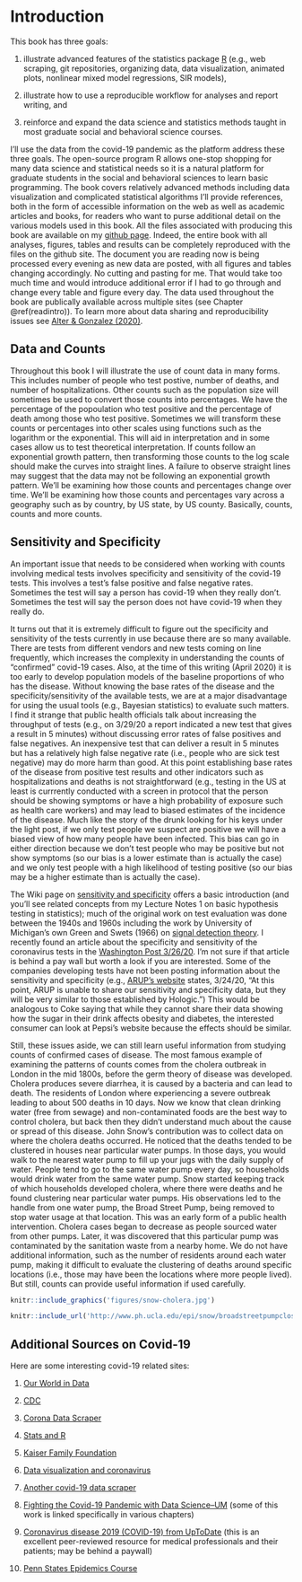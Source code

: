 # Introduction {#intro}

This book has three goals: 

1. illustrate advanced features of the statistics package [R](https://www.r-project.org/) (e.g., web scraping, git repositories, organizing data, data visualization, animated plots, nonlinear mixed model regressions, SIR models), 

2. illustrate how to use a reproducible workflow for analyses and report writing, and 

3. reinforce and expand the data science and statistics methods taught in most graduate social and behavioral science courses. 

I'll use the data from the covid-19 pandemic as the platform address these three goals.  The open-source program R allows one-stop shopping for many data science and statistical needs so it is a natural platform for graduate students in the social and behavioral sciences to learn basic programming. The book covers relatively advanced methods including data visualization and complicated statistical algorithms  I'll provide references, both in the form of accessible information on the web as well as academic articles and books, for readers who want to purse additional detail on the various models used in this book. All the files associated with producing this book are available on my [github page](https://github.com/gonzoum/covid19-analyses).  Indeed, the entire book with all analyses, figures, tables and results can be completely reproduced with the files on the github site. The document you are reading now is being processed every evening as new data are posted, with all figures and tables changing accordingly.  No cutting and pasting for me. That would take too much time and would introduce additional error if I had to go through and change every table and figure every day. The data used throughout the book are publically available across multiple sites (see Chapter \@ref(readintro)). To learn more about data sharing and reproducibility issues see [Alter & Gonzalez (2020)](https://www.ncbi.nlm.nih.gov/pmc/articles/PMC5967383/).

## Data and Counts

Throughout this book I will illustrate the use of count data in many forms.  This includes number of people who test postive, number of deaths, and number of hospitalizations.  Other counts such as the population size will sometimes be used to convert those counts into percentages.  We have the percentage of the popoulation who test positive and the percentage of death among those who test positive.  Sometimes we will transform these counts or percentages into other scales using functions such as the logarithm or the exponential. This will aid in interpretation and in some cases allow us to test theoretical interpretation.  If counts follow an exponential growth pattern, then transforming those counts to the log scale should make the curves into straight lines.  A failure to observe straight lines may suggest that the data may not be following an exponential growth pattern.  We'll be examining how those counts and percentages change over time.  We'll be examining how those counts and percentages vary across a geography such as by country, by US state, by US county.  Basically, counts, counts and more counts.

## Sensitivity and Specificity

An important issue that needs to be considered when working with counts involving medical tests involves specificity and sensitivity of the covid-19 tests. This involves a test's false positive and false negative rates. Sometimes the test will say a person has covid-19 when they really don't. Sometimes the test will say the person does not have covid-19 when they really do. 

It turns out that it is extremely difficult to figure out the specificity and sensitivity of the tests currently in use because there are so many available. There are tests from different vendors and new tests coming on line  frequently, which increases the complexity in understanding the counts of "confirmed" covid-19 cases. Also, at the time of this writing (April 2020) it is too early to develop population models of the baseline proportions of who has the disease.  Without knowing the base rates of the disease and the specificity/sensitivity of the available tests, we are at a major disadvantage for using the usual tools (e.g., Bayesian statistics) to evaluate such matters.  I find it strange that public health officials  talk about increasing the throughput of tests (e.g., on 3/29/20 a report indicated a new test that gives a result in 5 minutes) without discussing error rates of false positives and false negatives.  An inexpensive test that can deliver a result in 5 minutes but has a relatively high false negative rate (i.e., people who are sick test negative) may do more harm than good. At this point establishing base rates of the disease from positive test results and other indicators such as hospitalizations and deaths is not straightforward (e.g., testing in the US at least is currrently conducted with a screen in protocol that the person should be showing symptoms or have a high probability of exposure such as health care workers) and may lead to biased estimates of the incidence of the disease. Much like the story of the drunk looking for his keys under the light post, if we only test people we suspect are positive we will have a biased view of how many people have been infected.  This bias can go in either direction because we don't test people who may be positive but not show symptoms (so our bias is a lower estimate than is actually the case) and we only test people with a high likelihood of testing positive (so our bias may be a higher estimate than is actually the case).

The Wiki page on [sensitivity and specificity](https://en.wikipedia.org/wiki/Sensitivity_and_specificity) offers a basic introduction (and you'll see related concepts from my Lecture Notes 1 on basic hypothesis testing in statistics); much of the original work on test evaluation was done between the 1940s and 1960s including the work by University of Michigan's own Green and Swets (1966) on [signal detection theory](https://en.wikipedia.org/wiki/Detection_theory).   I recently found an article about the specificity and sensitivity of the coronavirus tests in the [Washington Post 3/26/20](https://www.washingtonpost.com/science/2020/03/26/negative-coronavirus-test-result-doesnt-always-mean-you-arent-infected/). I'm not sure if that article is behind a pay wall but worth a look if you are interested.  Some of the companies developing tests have not been posting information about the sensitivity and specificity (e.g., [ARUP's website](https://www.aruplab.com/infectious-disease/coronavirus) states, 3/24/20,  "At this point, ARUP is unable to share our sensitivity and specificity data, but they will be very similar to those established by Hologic.") This would be analogous to Coke saying that while they cannot share their data showing how the sugar in their drink affects obesity and diabetes, the interested consumer can look at Pepsi's website because the effects should be similar.

Still, these issues aside, we can still learn useful information from studying counts of confirmed cases of disease.  The most famous example of examining the patterns of counts comes from the cholera outbreak in London in the mid 1800s, before the germ theory of disease was developed. Cholera produces severe diarrhea, it is caused by a bacteria and can lead to death.  The residents of London where experiencing a severe outbreak leading to about 500 deaths in 10 days.  Now we know that clean drinking water (free from sewage) and non-contaminated foods are the best way to control cholera, but back then they didn't understand much about the cause or spread of this disease. John Snow's contribution was to collect data on where the cholera deaths occurred.  He noticed that the deaths tended to be clustered in houses near particular water pumps. In those days, you would walk to the nearest water pump to fill up your jugs with the daily supply of water. People tend to go to the same water pump every day, so households would drink water from the same water pump. Snow started keeping track of which households developed cholera, where there were deaths and he found clustering near particular water pumps.  His observations led to the handle from one water pump, the Broad Street Pump, being removed to stop water usage at that location. This was an early form of a public health intervention. Cholera cases began to decrease as people sourced water from other pumps. Later, it was discovered that this particular pump was contaminated by the sanitation waste from a nearby home. We do not have additional information, such as the number of residents around each water pump, making it difficult to evaluate the clustering of deaths around specific locations (i.e.,  those may have been the locations where more people lived).  But still, counts can provide useful information if used carefully.

<!-- ![Snow's Cholera Map of London](figures/snow-cholera.jpg) -->

```r
knitr::include_graphics('figures/snow-cholera.jpg')
```

```r
knitr::include_url('http://www.ph.ucla.edu/epi/snow/broadstreetpumpcloseup.html', height="1000px")
```

## Additional Sources on Covid-19

Here are some interesting covid-19 related sites:

1. [Our World in Data](https://ourworldindata.org/coronavirus)

2. [CDC](https://www.cdc.gov/coronavirus/2019-nCoV/index.html)

3. [Corona Data Scraper](https://coronadatascraper.com/#home)

4. [Stats and R](https://www.statsandr.com/blog/top-r-resources-on-covid-19-coronavirus/#covid-19-data-analysis-with-tidyverse-and-ggplot2) 

5. [Kaiser Family Foundation](https://www.kff.org/coronavirus-covid-19/)

6. [Data visualization and coronavirus](https://www.fastcompany.com/90477393/a-complete-guide-to-coronavirus-charts-be-informed-not-terrified)

7. [Another covid-19 data scraper](https://github.com/covidatlas/coronadatascraper)

8. [Fighting the Covid-19 Pandemic with Data Science--UM](https://midas.umich.edu/data-science-and-covid-19/) (some of this work is linked specifically in various chapters)

9. [Coronavirus disease 2019 (COVID-19) from UpToDate](https://www.uptodate.com/contents/coronavirus-disease-2019-covid-19?search=coronavirus&source=search_result&selectedTitle=1~97&usage_type=default&display_rank=1) (this is an excellent peer-reviewed resource for medical professionals and their patients; may be behind a paywall)

10. [Penn States Epidemics Course](https://www.coursera.org/learn/epidemics)
